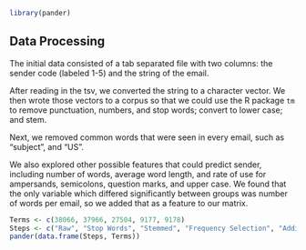 

```r
library(pander)
```

## Data Processing

The initial data consisted of a tab separated file with two columns: the sender code (labeled 1-5) and the string of the email.

After reading in the tsv, we converted the string to a character vector. We then wrote those vectors to a corpus so that we could use the R package `tm` to remove punctuation, numbers, and stop words; convert to lower case; and stem. 

Next, we removed common words that were seen in every email, such as "subject", and "US". 

We also explored other possible features that could predict sender, including number of words, average word length, and rate of use for ampersands, semicolons, question marks, and upper case. We found that the only variable which differed significantly between groups was number of words per email, so we added that as a feature to our matrix.

```r
Terms <- c(38066, 37966, 27504, 9177, 9178)
Steps <- c("Raw", "Stop Words", "Stemmed", "Frequency Selection", "Additional Features")
pander(data.frame(Steps, Terms))
```


